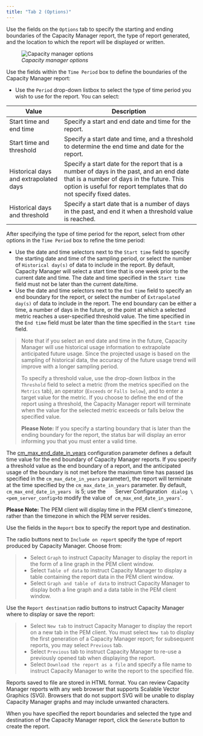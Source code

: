 ```yaml
---
title: "Tab 2 (Options)"
---
```


<div id="capacity_manager_options" class="registered_link"></div>

Use the fields on the `Options` tab to specify the starting and ending boundaries of the Capacity Manager report, the type of report generated, and the location to which the report will be displayed or written.

<figure><img src="../../images/capacity_manager_options.png" class="align-center" alt="Capacity manager options" /><figcaption aria-hidden="true"><em>Capacity manager options</em></figcaption></figure>

Use the fields within the `Time Period` box to define the boundaries of the Capacity Manager report:

-   Use the `Period` drop-down listbox to select the type of time period you wish to use for the report. You can select:

| Value                                 | Description                                                                                                                                                                                                   |
| ------------------------------------- | ------------------------------------------------------------------------------------------------------------------------------------------------------------------------------------------------------------- |
| Start time and end time               | Specify a start and end date and time for the report.                                                                                                                                                         |
| Start time and threshold              | Specify a start date and time, and a threshold to determine the end time and date for the report.                                                                                                             |
| Historical days and extrapolated days | Specify a start date for the report that is a number of days in the past, and an end date that is a number of days in the future. This option is useful for report templates that do not specify fixed dates. |
| Historical days and threshold         | Specify a start date that is a number of days in the past, and end it when a threshold value is reached.                                                                                                      |

After specifying the type of time period for the report, select from other options in the `Time Period` box to refine the time period:

-   Use the date and time selectors next to the `Start time` field to specify the starting date and time of the sampling period, or select the number of `Historical day(s)` of data to include in the report. By default, Capacity Manager will select a start time that is one week prior to the current date and time. The date and time specified in the `Start time` field must not be later than the current date/time.
-   Use the date and time selectors next to the `End time` field to specify an end boundary for the report, or select the number of `Extrapolated day(s)` of data to include in the report. The end boundary can be either a time, a number of days in the future, or the point at which a selected metric reaches a user-specified threshold value. The time specified in the `End time` field must be later than the time specified in the `Start time` field.

> Note that if you select an end date and time in the future, Capacity Manager will use historical usage information to extrapolate anticipated future usage. Since the projected usage is based on the sampling of historical data, the accuracy of the future usage trend will improve with a longer sampling period.
>
> To specify a threshold value, use the drop-down listbox in the `Threshold` field to select a metric (from the metrics specified on the `Metrics` tab), an operator (`Exceeds` or `Falls below`), and to enter a target value for the metric. If you choose to define the end of the report using a threshold, the Capacity Manager report will terminate when the value for the selected metric exceeds or falls below the specified value.
>
> **Please Note:** If you specify a starting boundary that is later than the ending boundary for the report, the status bar will display an error informing you that you must enter a valid time.

The [cm_max_end_date_in_years](../02_pem_server_config/01_pem_config_options/#pem_config_options) configuration parameter defines a default time value for the end boundary of Capacity Manager reports. If you specify a threshold value as the end boundary of a report, and the anticipated usage of the boundary is not met before the maximum time has passed (as specified in the `cm_max_date_in_years` parameter), the report will terminate at the time specified by the `cm_max_date_in_years` parameter. By default, `cm_max_end_date_in_years ` is 5; use the `   `Server Configuration ` dialog \<pem_server_config>`to modify the value of` cm_max_end_date_in_years`\`.

**Please Note:** The PEM client will display time in the PEM client's timezone, rather than the timezone in which the PEM server resides.

Use the fields in the `Report` box to specify the report type and destination.

The radio buttons next to `Include on report` specify the type of report produced by Capacity Manager. Choose from:

> -   Select `Graph` to instruct Capacity Manager to display the report in the form of a line graph in the PEM client window.
> -   Select `Table of data` to instruct Capacity Manager to display a table containing the report data in the PEM client window.
> -   Select `Graph and table of data` to instruct Capacity Manager to display both a line graph and a data table in the PEM client window.

Use the `Report destination` radio buttons to instruct Capacity Manager where to display or save the report:

> -   Select `New tab` to instruct Capacity Manager to display the report on a new tab in the PEM client. You must select `New tab` to display the first generation of a Capacity Manager report; for subsequent reports, you may select `Previous` tab.
> -   Select `Previous` tab to instruct Capacity Manager to re-use a previously opened tab when displaying the report.
> -   Select `Download the report as a file` and specify a file name to instruct Capacity Manager to write the report to the specified file.

Reports saved to file are stored in HTML format. You can review Capacity Manager reports with any web browser that supports Scalable Vector Graphics (SVG). Browsers that do not support SVG will be unable to display Capacity Manager graphs and may include unwanted characters.

When you have specified the report boundaries and selected the type and destination of the Capacity Manager report, click the `Generate` button to create the report.
